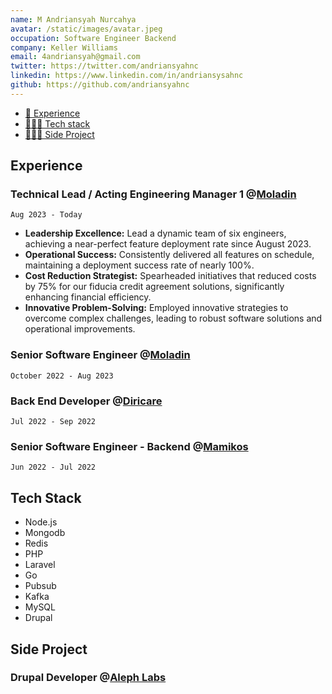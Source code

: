 ```yaml
---
name: M Andriansyah Nurcahya
avatar: /static/images/avatar.jpeg
occupation: Software Engineer Backend
company: Keller Williams
email: 4andriansyah@gmail.com
twitter: https://twitter.com/andriansyahnc
linkedin: https://www.linkedin.com/in/andriansysahnc
github: https://github.com/andriansyahnc
---
```


- [💼 Experience](#experience)
- [🧑🏻‍💻 Tech stack](#tech-stack)
- [🧑🏻‍💻 Side Project](#side-project)

## Experience

### Technical Lead / Acting Engineering Manager 1 @**[Moladin](https://www.moladin.com)**

`Aug 2023 - Today`

- **Leadership Excellence:** Lead a dynamic team of six engineers, achieving a near-perfect feature deployment rate since August 2023.
- **Operational Success:** Consistently delivered all features on schedule, maintaining a deployment success rate of nearly 100%.
- **Cost Reduction Strategist:** Spearheaded initiatives that reduced costs by 75% for our fiducia credit agreement solutions, significantly enhancing financial efficiency.
- **Innovative Problem-Solving:** Employed innovative strategies to overcome complex challenges, leading to robust software solutions and operational improvements.


### Senior Software Engineer @[Moladin](https://www.moladin.com)

`October 2022 - Aug 2023`


### Back End Developer @[Diricare](https://diricare.com)

`Jul 2022 - Sep 2022`


### Senior Software Engineer - Backend @[Mamikos](https://mamikos.com)

`Jun 2022 - Jul 2022`

## Tech Stack
- Node.js
- Mongodb
- Redis
- PHP
- Laravel
- Go
- Pubsub
- Kafka
- MySQL
- Drupal

## Side Project

### Drupal Developer @[Aleph Labs](https://aleph-labs.com)